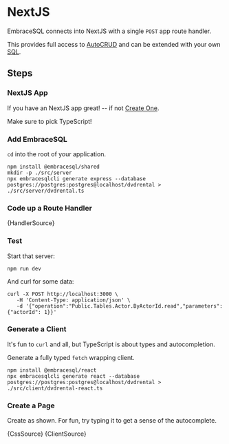 
# NextJS

EmbraceSQL connects into NextJS with a single `POST` app route handler.

This provides full access to [AutoCRUD](./autocrud) and can be
extended with your own [SQL](./sql).

<Requirements/>


## Steps


### NextJS App

If you have an NextJS app great! -- if not [Create One](https://nextjs.org/docs/getting-started/installation).

Make sure to pick TypeScript!

### Add EmbraceSQL

`cd` into the root of your application.

```shell
npm install @embracesql/shared
mkdir -p ./src/server
npx embracesqlcli generate express --database postgres://postgres:postgres@localhost/dvdrental > ./src/server/dvdrental.ts
```

### Code up a Route Handler


<CodeBlock language="typescript" title="./src/embracesql/route.ts">
  {HandlerSource}
</CodeBlock>

### Test 

Start that server:

```shell
npm run dev
```

And curl for some data:

```shell
curl -X POST http://localhost:3000 \
   -H 'Content-Type: application/json' \
   -d '{"operation":"Public.Tables.Actor.ByActorId.read","parameters":{"actorId": 1}}'
```

### Generate a Client

It's fun to `curl` and all, but TypeScript is about types and autocompletion.

Generate a fully typed `fetch` wrapping client.

```shell
npm install @embracesql/react
npx embracesqlcli generate react --database postgres://postgres:postgres@localhost/dvdrental > ./src/client/dvdrental-react.ts
```

### Create a Page

Create as shown. For fun, try typing it to get a sense of
the autocomplete.

<CodeBlock language="css" title="./src/app/sample.css">
  {CssSource}
</CodeBlock>

<CodeBlock language="tsx" title="./src/app/actor/page.tsx">
  {ClientSource}
</CodeBlock>